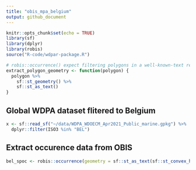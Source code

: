 ```yaml
---
title: "obis_mpa_belgium"
output: github_document
---
```


```r
knitr::opts_chunk$set(echo = TRUE)
library(sf)
library(dplyr)
library(robis)
source("R-code/wdpar-package.R")

# robis::occurrence() expect filtering polygons in a well-known-text represerntation (aka WKT)
extract_polygon_geometry <- function(polygon) {
  polygon %>%
    sf::st_geometry() %>%
    sf::st_as_text()
}

```

## Global WDPA dataset flitered to Belgium

```r
x <- sf::read_sf("~/data/WDPA_WDOECM_Apr2021_Public_marine.gpkg") %>%
  dplyr::filter(ISO3 %in% "BEL")
```

## Extract occurence data from OBIS

```r

bel_spoc <- robis::occurrence(geometry = sf::st_as_text(sf::st_convex_hull(sf::st_geometry(x))), verbose = TRUE)
```
